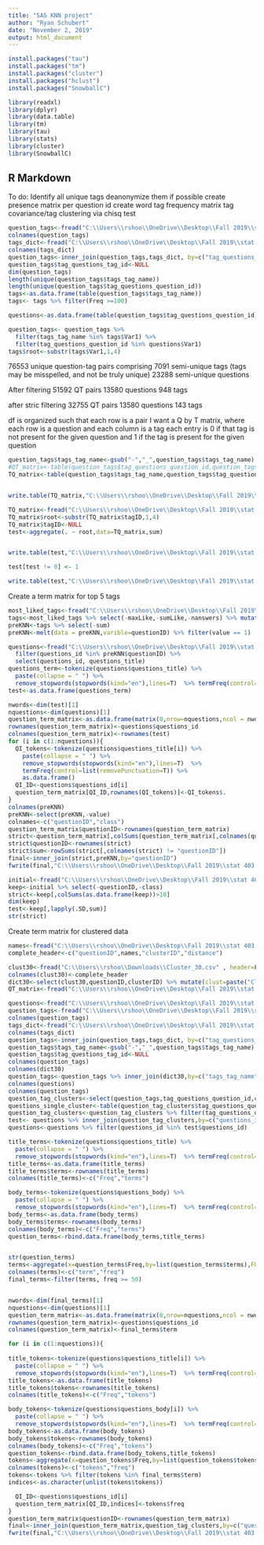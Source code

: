 ---
title: "SAS KNN project"
author: "Ryan Schubert"
date: "November 2, 2019"
output: html_document
---

```{r}
install.packages("tau")
install.packages("tm")
install.packages("cluster")
install.packages("hclust")
install.packages("SnowballC")
```


```{r setup, include=FALSE}
library(readxl)
library(dplyr)
library(data.table)
library(tm)
library(tau)
library(stats)
library(cluster)
library(SnowballC)
```

## R Markdown
To do:
Identify all unique tags deanonymize them if possible
create presence matrix per question id
create word tag frequency matrix
tag covariance/tag clustering via chisq test

```{r}
question_tags<-fread("C:\\Users\\rshoo\\OneDrive\\Desktop\\Fall 2019\\stat 403 project\\tag_questions.csv",sep=",",header=T)
colnames(question_tags)
tags_dict<-fread("C:\\Users\\rshoo\\OneDrive\\Desktop\\Fall 2019\\stat 403 project\\tags.csv",sep=",",header=T)
colnames(tags_dict)
question_tags<-inner_join(question_tags,tags_dict, by=c("tag_questions_tag_id"="tags_tag_id"))
question_tags$tag_questions_tag_id<-NULL
dim(question_tags)
length(unique(question_tags$tags_tag_name))
length(unique(question_tags$tag_questions_question_id))
tags<-as.data.frame(table(question_tags$tags_tag_name))
tags<- tags %>% filter(Freq >=100)

questions<-as.data.frame(table(question_tags$tag_questions_question_id))

question_tags<- question_tags %>% 
  filter(tags_tag_name %in% tags$Var1) %>%
  filter(tag_questions_question_id %in% questions$Var1)
tags$root<-substr(tags$Var1,1,4)
```
76553 unique question-tag pairs comprising
7091 semi-unique tags (tags may be misspelled, and not be truly unique)
23288 semi-unique questions 

After filtering 
51592 QT pairs
13580 questions
948 tags

after stric filtering
32755 QT pairs
13580 questions
143 tags

df is organized such that each row is a pair
I want a Q by T matrix, where each row is a question and each column is a tag
each entry is 0 if that tag is not present for the given question and 1 if the tag is present for the given question

```{r}
question_tags$tags_tag_name<-gsub("-","_",question_tags$tags_tag_name)
#QT_matrix<-table(question_tags$tag_questions_question_id,question_tags$tags_tag_name)
TQ_matrix<-table(question_tags$tags_tag_name,question_tags$tag_questions_question_id)


write.table(TQ_matrix,"C:\\Users\\rshoo\\OneDrive\\Desktop\\Fall 2019\\stat 403 project\\Tag_question_matrix_filtered.csv",sep=",",col.names = T,row.names = T)
```

```{r}
TQ_matrix<-fread("C:\\Users\\rshoo\\OneDrive\\Desktop\\Fall 2019\\stat 403 project\\Tag_question_matrix_filtered.csv",header=T,sep=",")
TQ_matrix$root<-substr(TQ_matrix$tagID,1,4)
TQ_matrix$tagID<-NULL
test<-aggregate(. ~ root,data=TQ_matrix,sum)


write.table(test,"C:\\Users\\rshoo\\OneDrive\\Desktop\\Fall 2019\\stat 403 project\\Tag_question_matrix_by_aggregate.csv",sep=",",col.names = T,row.names = F)

test[test != 0] <- 1

write.table(test,"C:\\Users\\rshoo\\OneDrive\\Desktop\\Fall 2019\\stat 403 project\\Tag_question_matrix_by_aggregate_floor.csv",sep=",",col.names = T,row.names = F)

```

Create a term matrix for top 5 tags

```{r}

most_liked_tags<-fread("C:\\Users\\rshoo\\OneDrive\\Desktop\\Fall 2019\\stat 403 project\\LikesToHighestTags.csv",header=T)
tags<-most_liked_tags %>% select(-maxLike,-sumLike,-nanswers) %>% mutate(sum = college + career + medicine + business + engineering) %>% filter(sum == 1)
preKNN<-tags %>% select(-sum)
preKNN<-melt(data = preKNN,varible=questionID) %>% filter(value == 1)

questions<-fread("C:\\Users\\rshoo\\OneDrive\\Desktop\\Fall 2019\\stat 403 project\\questions.csv",header=T) %>% 
  filter(questions_id %in% preKNN$questionID) %>% 
  select(questions_id, questions_title)
questions_term<-tokenize(questions$questions_title) %>% 
  paste(collapse = " ") %>% 
  remove_stopwords(stopwords(kind="en"),lines=T)  %>% termFreq(control=list(removePunctuation=T))
test<-as.data.frame(questions_term)

nwords<-dim(test)[1]
nquestions<-dim(questions)[1]
question_term_matrix<-as.data.frame(matrix(0,nrow=nquestions,ncol = nwords))
rownames(question_term_matrix)<-questions$questions_id
colnames(question_term_matrix)<-rownames(test)
for (i in c(1:nquestions)){
  QI_tokens<-tokenize(questions$questions_title[i]) %>% 
    paste(collapse = " ") %>% 
    remove_stopwords(stopwords(kind="en"),lines=T)  %>% 
    termFreq(control=list(removePunctuation=T)) %>% 
    as.data.frame()
  QI_ID<-questions$questions_id[i]
  question_term_matrix[QI_ID,rownames(QI_tokens)]<-QI_tokens$.
}
colnames(preKNN)
preKNN<-select(preKNN,-value)
colnames<-c("questionID","class")
question_term_matrix$questionID<-rownames(question_term_matrix)
strict<-question_term_matrix[,colSums(question_term_matrix[,colnames(question_term_matrix) != "questionID"])>10]
strict$questionID<-rownames(strict)
strict$sum<-rowSums(strict[,colnames(strict) != "questionID"])
final<-inner_join(strict,preKNN,by="questionID")
fwrite(final,"C:\\Users\\rshoo\\OneDrive\\Desktop\\Fall 2019\\stat 403 project\\questions_term_freq_matrix_strict.csv",col.names = T,row.names = F)

initial<-fread("C:\\Users\\rshoo\\OneDrive\\Desktop\\Fall 2019\\stat 403 project\\questions_term_freq_matrix.csv",header=T)
keep<-initial %>% select(-questionID,-class)
strict<-keep[,colSums(as.data.frame(keep))>10]
dim(keep)
test<-keep[,lapply(.SD,sum)]
str(strict)
```


Create term matrix for clustered data

```{r}
names<-fread("C:\\Users\\rshoo\\OneDrive\\Desktop\\Fall 2019\\stat 403 project\\Quesion_tag_matrix_filtered_strict.csv",sep=",",header=T,select = "questionID") %>% unlist() %>% as.character()
complete_header<-c("questionID",names,"clusterID","distance")

clust30<-fread("C:\\Users\\rshoo\\Downloads\\Cluster_30.csv" , header=F,sep=",")
colnames(clust30)<-complete_header
dict30<-select(clust30,questionID,clusterID) %>% mutate(clust=paste("Clust",clusterID,sep=""))
QT_matrix<-fread("C:\\Users\\rshoo\\OneDrive\\Desktop\\Fall 2019\\stat 403 project\\Quesion_tag_matrix_filtered_strict.csv",header = T, select="questionID")

questions<-fread("C:\\Users\\rshoo\\OneDrive\\Desktop\\Fall 2019\\stat 403 project\\questions.csv",sep=",",header=T,drop="questions_date_added")
question_tags<-fread("C:\\Users\\rshoo\\OneDrive\\Desktop\\Fall 2019\\stat 403 project\\tag_questions.csv",sep=",",header=T)
colnames(question_tags)
tags_dict<-fread("C:\\Users\\rshoo\\OneDrive\\Desktop\\Fall 2019\\stat 403 project\\tags.csv",sep=",",header=T)
colnames(tags_dict)
question_tags<-inner_join(question_tags,tags_dict, by=c("tag_questions_tag_id"="tags_tag_id"))
question_tags$tags_tag_name<-gsub("-","_",question_tags$tags_tag_name)
question_tags$tag_questions_tag_id<-NULL
colnames(question_tags)
colnames(dict30)
question_tags<-question_tags %>% inner_join(dict30,by=c("tags_tag_name"="questionID"))
colnames(questions)
colnames(question_tags)
question_tag_clusters<-select(question_tags,tag_questions_question_id,clust) %>% unique()
questions_single_cluster<-table(question_tag_clusters$tag_questions_question_id) %>% as.data.frame() %>% filter(Freq == 1 )
question_tag_clusters<-question_tag_clusters %>% filter(tag_questions_question_id %in% questions_single_cluster$Var1)
test<- questions %>% inner_join(question_tag_clusters,by=c("questions_id" ="tag_questions_question_id"))
questions<-questions %>% filter(questions_id %in% test$questions_id)

title_terms<-tokenize(questions$questions_title) %>% 
  paste(collapse = " ") %>% 
  remove_stopwords(stopwords(kind="en"),lines=T)  %>% termFreq(control=list(removePunctuation=T)) 
title_terms<-as.data.frame(title_terms)
title_terms$terms<-rownames(title_terms)
colnames(title_terms)<-c("Freq","terms")

body_terms<-tokenize(questions$questions_body) %>% 
  paste(collapse = " ") %>% 
  remove_stopwords(stopwords(kind="en"),lines=T)  %>% termFreq(control=list(removePunctuation=T))
body_terms<-as.data.frame(body_terms)
body_terms$terms<-rownames(body_terms)
colnames(body_terms)<-c("Freq","terms")
question_terms<-rbind.data.frame(body_terms,title_terms)


str(question_terms)
terms<-aggregate(x=question_terms$Freq,by=list(question_terms$terms),FUN=sum)
colnames(terms)<-c("term","freq")
final_terms<-filter(terms, freq >= 50)


nwords<-dim(final_terms)[1]
nquestions<-dim(questions)[1]
question_term_matrix<-as.data.frame(matrix(0,nrow=nquestions,ncol = nwords))
rownames(question_term_matrix)<-questions$questions_id
colnames(question_term_matrix)<-final_terms$term

for (i in c(1:nquestions)){
  
title_tokens<-tokenize(questions$questions_title[i]) %>% 
  paste(collapse = " ") %>% 
  remove_stopwords(stopwords(kind="en"),lines=T)  %>% termFreq(control=list(removePunctuation=T)) 
title_tokens<-as.data.frame(title_tokens)
title_tokens$tokens<-rownames(title_tokens)
colnames(title_tokens)<-c("Freq","tokens")

body_tokens<-tokenize(questions$questions_body[i]) %>% 
  paste(collapse = " ") %>% 
  remove_stopwords(stopwords(kind="en"),lines=T)  %>% termFreq(control=list(removePunctuation=T))
body_tokens<-as.data.frame(body_tokens)
body_tokens$tokens<-rownames(body_tokens)
colnames(body_tokens)<-c("Freq","tokens")
question_tokens<-rbind.data.frame(body_tokens,title_tokens)
tokens<-aggregate(x=question_tokens$Freq,by=list(question_tokens$tokens),FUN=sum)
colnames(tokens)<-c("tokens","freq")
tokens<-tokens %>% filter(tokens %in% final_terms$term)
indices<-as.character(unlist(tokens$tokens))

  QI_ID<-questions$questions_id[i]
  question_term_matrix[QI_ID,indices]<-tokens$freq
}
question_term_matrix$questionID<-rownames(question_term_matrix)
final<-inner_join(question_term_matrix,question_tag_clusters,by=c("questionID"="tag_questions_question_id"))
fwrite(final,"C:\\Users\\rshoo\\OneDrive\\Desktop\\Fall 2019\\stat 403 project\\Features_by_cluster_strict.csv",col.names = T,sep = ",",row.names = F,quote = F)
```

